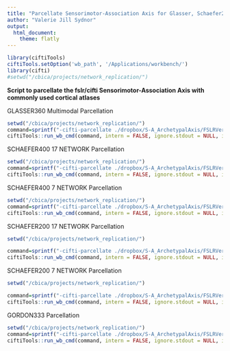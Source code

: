 ```yaml
---
title: "Parcellate Sensorimotor-Association Axis for Glasser, Schaefer200 and 400 (7 and 17 Network), and Gordon"
author: "Valerie Jill Sydnor"
output: 
  html_document:
    theme: flatly
---
```

 
```r
library(ciftiTools)
ciftiTools.setOption('wb_path', '/Applications/workbench/')
library(cifti)
#setwd("/cbica/projects/network_replication/")
```

**Script to parcellate the fslr/cifti Sensorimotor-Association Axis with commonly used cortical atlases**

GLASSER360 Multimodal Parcellation

```r
setwd("/cbica/projects/network_replication/")
command=sprintf("-cifti-parcellate ./dropbox/S-A_ArchetypalAxis/FSLRVertex/SensorimotorAssociation_Axis.dscalar.nii ./atlases/dlabel/glasser_space-fsLR_den-32k_desc-atlas.dlabel.nii COLUMN ./SAaxis/SensorimotorAssociation_Axis_parcellated/SensorimotorAssociation.Axis.Glasser360.pscalar.nii")
ciftiTools::run_wb_cmd(command, intern = FALSE, ignore.stdout = NULL, ignore.stderr = NULL)
```

SCHAEFER400 17 NETWORK Parcellation

```r
setwd("/cbica/projects/network_replication/")
command=sprintf("-cifti-parcellate ./dropbox/S-A_ArchetypalAxis/FSLRVertex/SensorimotorAssociation_Axis.dscalar.nii ./atlases/dlabel/Schaefer2018_400Parcels_17Networks_order.dlabel.nii COLUMN ./SAaxis/SensorimotorAssociation_Axis_parcellated/SensorimotorAssociation.Axis.Schaefer400.17Networks.pscalar.nii")
ciftiTools::run_wb_cmd(command, intern = FALSE, ignore.stdout = NULL, ignore.stderr = NULL)
```


SCHAEFER400 7 NETWORK Parcellation

```r
setwd("/cbica/projects/network_replication/")
command=sprintf("-cifti-parcellate ./dropbox/S-A_ArchetypalAxis/FSLRVertex/SensorimotorAssociation_Axis.dscalar.nii ./atlases/dlabel/Schaefer2018_400Parcels_7Networks_order.dlabel.nii COLUMN ./SAaxis/SensorimotorAssociation_Axis_parcellated/SensorimotorAssociation.Axis.Schaefer400.7Networks.pscalar.nii")
ciftiTools::run_wb_cmd(command, intern = FALSE, ignore.stdout = NULL, ignore.stderr = NULL)
```

SCHAEFER200 17 NETWORK Parcellation

```r
setwd("/cbica/projects/network_replication/")

command=sprintf("-cifti-parcellate ./dropbox/S-A_ArchetypalAxis/FSLRVertex/SensorimotorAssociation_Axis.dscalar.nii ./atlases/dlabel/Schaefer2018_200Parcels_17Networks_order.dlabel.nii COLUMN ./SAaxis/SensorimotorAssociation_Axis_parcellated/SensorimotorAssociation.Axis.Schaefer200.17Networks.pscalar.nii")
ciftiTools::run_wb_cmd(command, intern = FALSE, ignore.stdout = NULL, ignore.stderr = NULL)
```


SCHAEFER200 7 NETWORK Parcellation

```r
setwd("/cbica/projects/network_replication/")

command=sprintf("-cifti-parcellate ./dropbox/S-A_ArchetypalAxis/FSLRVertex/SensorimotorAssociation_Axis.dscalar.nii ./atlases/dlabel/Schaefer2018_200Parcels_7Networks_order.dlabel.nii COLUMN ./SAaxis/SensorimotorAssociation_Axis_parcellated/SensorimotorAssociation.Axis.Schaefer200.7Networks.pscalar.nii")
ciftiTools::run_wb_cmd(command, intern = FALSE, ignore.stdout = NULL, ignore.stderr = NULL)
```

GORDON333 Parcellation

```r

setwd("/cbica/projects/network_replication/")
command=sprintf("-cifti-parcellate ./dropbox/S-A_ArchetypalAxis/FSLRVertex/SensorimotorAssociation_Axis.dscalar.nii ./atlases/dlabel/gordon_space-fsLR_den-32k_desc-atlas.dlabel.nii COLUMN ./SAaxis/SensorimotorAssociation_Axis_parcellated/SensorimotorAssociation.Axis.Gordon333.pscalar.nii")
ciftiTools::run_wb_cmd(command, intern = FALSE, ignore.stdout = NULL, ignore.stderr = NULL)
```

